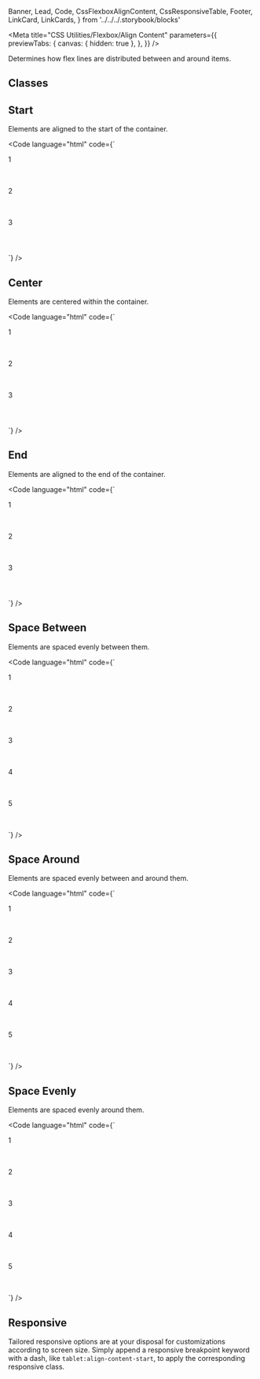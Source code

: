   Banner,
  Lead,
  Code,
  CssFlexboxAlignContent,
  CssResponsiveTable,
  Footer,
  LinkCard,
  LinkCards,
} from '../../../.storybook/blocks'

<Meta
  title="CSS Utilities/Flexbox/Align Content"
  parameters={{
    previewTabs: {
      canvas: { hidden: true },
    },
  }}
/>

<Banner label="Align Content" section="CSS Utilities" color="yellow" puzzle />

<Lead>Determines how flex lines are distributed between and around items.</Lead>

## Classes

<CssFlexboxAlignContent />

## Start

Elements are aligned to the start of the container.

<Code
  language="html"
  code={`
<div class="flex align-content-start flex-wrap gap-normal" style="min-height: 200px">
    <div class="bg-green radius-normal flex justify-content-center align-items-center" style="height: 4rem; width: 4rem">1</div>
    <div class="bg-green radius-normal flex justify-content-center align-items-center" style="height: 4rem; width: 4rem">2</div>
    <div class="bg-green radius-normal flex justify-content-center align-items-center" style="height: 4rem; width: 4rem">3</div>
</div>
`}
/>

## Center

Elements are centered within the container.

<Code
  language="html"
  code={`
<div class="flex align-content-center flex-wrap gap-normal" style="min-height: 200px">
    <div class="bg-green radius-normal flex justify-content-center align-items-center" style="height: 4rem; width: 4rem">1</div>
    <div class="bg-green radius-normal flex justify-content-center align-items-center" style="height: 4rem; width: 4rem">2</div>
    <div class="bg-green radius-normal flex justify-content-center align-items-center" style="height: 4rem; width: 4rem">3</div>
</div>
`}
/>

## End

Elements are aligned to the end of the container.

<Code
  language="html"
  code={`
<div class="flex align-content-end flex-wrap gap-normal" style="min-height: 200px">
    <div class="bg-green radius-normal flex justify-content-center align-items-center" style="height: 4rem; width: 4rem">1</div>
    <div class="bg-green radius-normal flex justify-content-center align-items-center" style="height: 4rem; width: 4rem">2</div>
    <div class="bg-green radius-normal flex justify-content-center align-items-center" style="height: 4rem; width: 4rem">3</div>
</div>
`}
/>

## Space Between

Elements are spaced evenly between them.

<Code
  language="html"
  code={`
<div class="flex align-content-space-between flex-wrap gap-normal" style="min-height: 200px">
    <div class="bg-green radius-normal flex justify-content-center align-items-center" style="height: 4rem; width: 200px" style="height: 4rem">1</div>
    <div class="bg-green radius-normal flex justify-content-center align-items-center" style="height: 4rem; width: 200px">2</div>
    <div class="bg-green radius-normal flex justify-content-center align-items-center" style="height: 4rem; width: 200px">3</div>
    <div class="bg-green radius-normal flex justify-content-center align-items-center" style="height: 4rem; width: 200px">4</div>
    <div class="bg-green radius-normal flex justify-content-center align-items-center" style="height: 4rem; width: 200px">5</div>
</div>
`}
/>

## Space Around

Elements are spaced evenly between and around them.

<Code
  language="html"
  code={`
<div class="flex align-content-space-around flex-wrap gap-normal" style="min-height: 200px">
    <div class="bg-green radius-normal flex justify-content-center align-items-center" style="height: 4rem; width: 200px" style="height: 4rem">1</div>
    <div class="bg-green radius-normal flex justify-content-center align-items-center" style="height: 4rem; width: 200px">2</div>
    <div class="bg-green radius-normal flex justify-content-center align-items-center" style="height: 4rem; width: 200px">3</div>
    <div class="bg-green radius-normal flex justify-content-center align-items-center" style="height: 4rem; width: 200px">4</div>
    <div class="bg-green radius-normal flex justify-content-center align-items-center" style="height: 4rem; width: 200px">5</div>
</div>
`}
/>

## Space Evenly

Elements are spaced evenly around them.

<Code
  language="html"
  code={`
<div class="flex align-content-space-evenly flex-wrap gap-normal" style="min-height: 200px">
    <div class="bg-green radius-normal flex justify-content-center align-items-center" style="height: 4rem; width: 200px" style="height: 4rem">1</div>
    <div class="bg-green radius-normal flex justify-content-center align-items-center" style="height: 4rem; width: 200px">2</div>
    <div class="bg-green radius-normal flex justify-content-center align-items-center" style="height: 4rem; width: 200px">3</div>
    <div class="bg-green radius-normal flex justify-content-center align-items-center" style="height: 4rem; width: 200px">4</div>
    <div class="bg-green radius-normal flex justify-content-center align-items-center" style="height: 4rem; width: 200px">5</div>
</div>
`}
/>

## Responsive

Tailored responsive options are at your disposal for customizations according to screen size.
Simply append a responsive breakpoint keyword with a dash, like `tablet:align-content-start`, to apply the corresponding responsive class.

<CssResponsiveTable />

<Footer>
  <LinkCards>
    <LinkCard
      pageTitle="Foundation/Grid"
      description="The Baloise Design System grid system is a fully responsive and 12 column layout system with six default breakpoints and five container layouts"
    />
    <LinkCard
      pageTitle="Tokens/Overview"
      description="Design tokens serve as the definitive source for naming and storing design choices."
    />
  </LinkCards>
</Footer>
